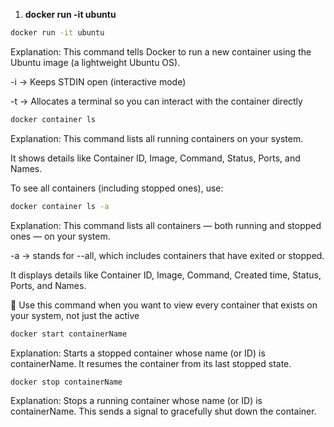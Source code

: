 1. **docker run -it ubuntu**
```bash
docker run -it ubuntu
```

Explanation:
This command tells Docker to run a new container using the Ubuntu image (a lightweight Ubuntu OS).

-i → Keeps STDIN open (interactive mode)

-t → Allocates a terminal so you can interact with the container directly

```bash
docker container ls
```

Explanation:
This command lists all running containers on your system.

It shows details like Container ID, Image, Command, Status, Ports, and Names.

To see all containers (including stopped ones), use:

```bash
docker container ls -a
```

Explanation:
This command lists all containers — both running and stopped ones — on your system.

-a → stands for --all, which includes containers that have exited or stopped.

It displays details like Container ID, Image, Command, Created time, Status, Ports, and Names.

📝 Use this command when you want to view every container that exists on your system, not just the active

```bash
docker start containerName
```

Explanation:
Starts a stopped container whose name (or ID) is containerName.
It resumes the container from its last stopped state.


```bash
docker stop containerName
```

Explanation:
Stops a running container whose name (or ID) is containerName.
This sends a signal to gracefully shut down the container.
